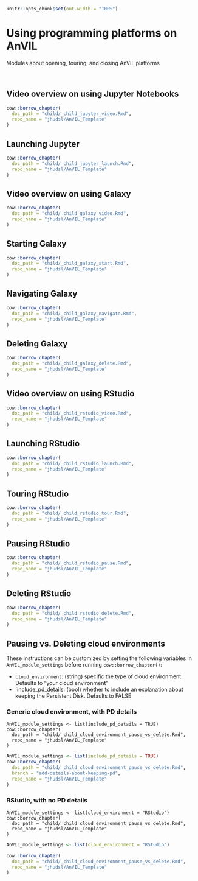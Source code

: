 ```r
knitr::opts_chunk$set(out.width = "100%")
```

# Using programming platforms on AnVIL

Modules about opening, touring, and closing AnVIL platforms

<br>

## Video overview on using Jupyter Notebooks 

:::: {.borrowed_chunk}
```r
cow::borrow_chapter(
  doc_path = "child/_child_jupyter_video.Rmd",
  repo_name = "jhudsl/AnVIL_Template"
)
```
::::

## Launching Jupyter

:::: {.borrowed_chunk}
```r
cow::borrow_chapter(
  doc_path = "child/_child_jupyter_launch.Rmd",
  repo_name = "jhudsl/AnVIL_Template"
)
```
::::

## Video overview on using Galaxy

:::: {.borrowed_chunk}
```r
cow::borrow_chapter(
  doc_path = "child/_child_galaxy_video.Rmd",
  repo_name = "jhudsl/AnVIL_Template"
)
```
::::

## Starting Galaxy

:::: {.borrowed_chunk}
```r
cow::borrow_chapter(
  doc_path = "child/_child_galaxy_start.Rmd",
  repo_name = "jhudsl/AnVIL_Template"
)
```
::::

## Navigating Galaxy

:::: {.borrowed_chunk}
```r
cow::borrow_chapter(
  doc_path = "child/_child_galaxy_navigate.Rmd",
  repo_name = "jhudsl/AnVIL_Template"
)
```
::::

## Deleting Galaxy

:::: {.borrowed_chunk}
```r
cow::borrow_chapter(
  doc_path = "child/_child_galaxy_delete.Rmd",
  repo_name = "jhudsl/AnVIL_Template"
)
```
::::

## Video overview on using RStudio

:::: {.borrowed_chunk}
```r
cow::borrow_chapter(
  doc_path = "child/_child_rstudio_video.Rmd",
  repo_name = "jhudsl/AnVIL_Template"
)
```
::::

## Launching RStudio

:::: {.borrowed_chunk}
```r
cow::borrow_chapter(
  doc_path = "child/_child_rstudio_launch.Rmd",
  repo_name = "jhudsl/AnVIL_Template"
)
```
::::

## Touring RStudio

:::: {.borrowed_chunk}
```r
cow::borrow_chapter(
  doc_path = "child/_child_rstudio_tour.Rmd",
  repo_name = "jhudsl/AnVIL_Template"
)
```
::::

## Pausing RStudio

:::: {.borrowed_chunk}
```r
cow::borrow_chapter(
  doc_path = "child/_child_rstudio_pause.Rmd",
  repo_name = "jhudsl/AnVIL_Template"
)
```
::::

## Deleting RStudio

:::: {.borrowed_chunk}
```r
cow::borrow_chapter(
  doc_path = "child/_child_rstudio_delete.Rmd",
  repo_name = "jhudsl/AnVIL_Template"
)
```
::::

## Pausing vs. Deleting cloud environments

These instructions can be customized by setting the following variables in `AnVIL_module_settings` before running `cow::borrow_chapter()`:

- `cloud_environment`: (string) specific the type of cloud environment. Defaults to "your cloud environment"
- `include_pd_details: (bool) whether to include an explanation about keeping the Persistent Disk. Defaults to FALSE

### Generic cloud environment, with PD details

```
AnVIL_module_settings <- list(include_pd_details = TRUE)
cow::borrow_chapter(
  doc_path = "child/_child_cloud_environment_pause_vs_delete.Rmd",
  repo_name = "jhudsl/AnVIL_Template"
)
```

:::: {.borrowed_chunk}
```r
AnVIL_module_settings <- list(include_pd_details = TRUE)
cow::borrow_chapter(
  doc_path = "child/_child_cloud_environment_pause_vs_delete.Rmd",
  branch = "add-details-about-keeping-pd",
  repo_name = "jhudsl/AnVIL_Template"
)
```
::::

### RStudio, with no PD details

```
AnVIL_module_settings <- list(cloud_environment = "RStudio")
cow::borrow_chapter(
  doc_path = "child/_child_cloud_environment_pause_vs_delete.Rmd",
  repo_name = "jhudsl/AnVIL_Template"
)
```

:::: {.borrowed_chunk}
```r
AnVIL_module_settings <- list(cloud_environment = "RStudio")

cow::borrow_chapter(
  doc_path = "child/_child_cloud_environment_pause_vs_delete.Rmd",
  repo_name = "jhudsl/AnVIL_Template"
)
```
::::
